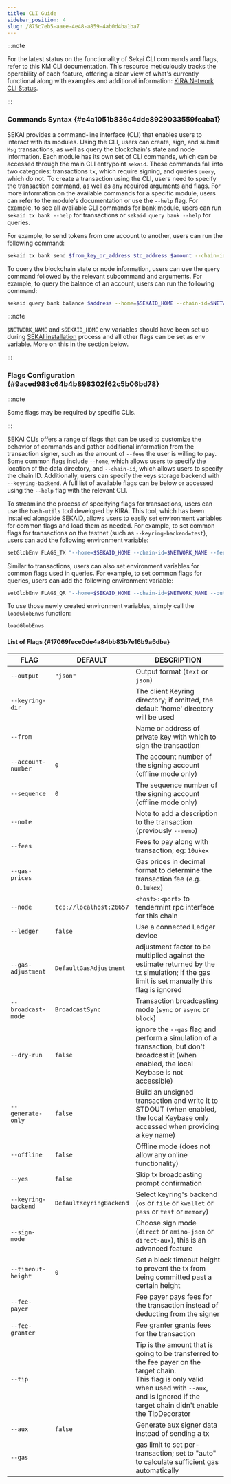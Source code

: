 ```yaml
---
title: CLI Guide
sidebar_position: 4
slug: /875c7eb5-aaee-4e48-a859-4ab0d4ba1ba7
---
```





:::note

For the latest status on the functionality of Sekai CLI commands and flags, refer to this KM CLI documentation. This resource meticulously tracks the operability of each feature, offering a clear view of what's currently functional along with examples and additional information: [KIRA Network CLI Status](https://github.com/MrLutik/kira2.0/blob/master/docs/sekai.md).

:::




### Commands Syntax {#e4a1051b836c4dde8929033559feaba1}


SEKAI provides a command-line interface (CLI) that enables users to interact with its modules. Using the CLI, users can create, sign, and submit `Msg` transactions, as well as query the blockchain's state and node information. Each module has its own set of CLI commands, which can be accessed through the main CLI entrypoint `sekaid`. These commands fall into two categories: transactions `tx`, which require signing, and queries `query`, which do not. To create a transaction using the CLI, users need to specify the transaction command, as well as any required arguments and flags. For more information on the available commands for a specific module, users can refer to the module's documentation or use the `--help` flag. For example, to see all available CLI commands for bank module, users can run `sekaid tx bank --help` for transactions or `sekaid query bank --help` for queries.


 For example, to send tokens from one account to another, users can run the following command:


```bash
sekaid tx bank send $from_key_or_address $to_address $amount --chain-id=$NETWORK_NAME --home=$SEKAID_HOME --fees=100ukex --keyring-backend=test --yes --broadcast-mode=block --log_format=json --output=json.
```


To query the blockchain state or node information, users can use the `query` command followed by the relevant subcommand and arguments. For example, to query the balance of an account, users can run the following command: 


```bash
sekaid query bank balance $address --home=$SEKAID_HOME --chain-id=$NETWORK_NAME --output=json
```


:::note

`$NETWORK_NAME` and `$SEKAID_HOME` env variables should have been set up during [SEKAI installation](/docs/sekai-installation) process and all other flags can be set as env variable. More on this in the section below.

:::




### Flags Configuration {#9aced983c64b4b898302f62c5b06bd78}


:::note

Some flags may be required by specific CLIs.

:::




SEKAI CLIs offers a range of flags that can be used to customize the behavior of commands and gather additional information from the transaction signer, such as the amount of `--fees` the user is willing to pay. Some common flags include `--home`, which allows users to specify the location of the data directory, and `--chain-id`, which allows users to specify the chain ID. Additionally, users can specify the keys storage backend with `--keyring-backend`. A full list of available flags can be below or accessed using the `--help` flag with the relevant CLI.


To streamline the process of specifying flags for transactions, users can use the `bash-utils` tool developed by KIRA. This tool, which has been installed alongside SEKAID, allows users to easily set environment variables for common flags and load them as needed. For example, to set common flags for transactions on the testnet (such as `--keyring-backend=test`), users can add the following environment variable:


```bash
setGlobEnv FLAGS_TX "--home=$SEKAID_HOME --chain-id=$NETWORK_NAME --fees=100ukex --keyring-backend=test --yes --broadcast-mode=block --log_format=json --output=json"
```


Similar to transactions, users can also set environment variables for common flags used in queries. For example, to set common flags for queries, users can add the following environment variable:


```bash
setGlobEnv FLAGS_QR "--home=$SEKAID_HOME --chain-id=$NETWORK_NAME --output=json"
```


To use those newly created environment variables, simply call the `loadGlobEnvs` function:


```bash
loadGlobEnvs
```


#### List of Flags  {#17069fece0de4a84bb83b7e16b9a6dba}


| **FLAG**            | **DEFAULT**             | **DESCRIPTION**                                                                                                                                                                                                |
| ------------------- | ----------------------- | -------------------------------------------------------------------------------------------------------------------------------------------------------------------------------------------------------------- |
| `--output`          | `"json"`                | Output format (`text` or `json`)                                                                                                                                                                               |
| `--keyring-dir`     |                         | The client Keyring directory; if omitted, the default 'home' directory will be used                                                                                                                            |
| `--from`            |                         | Name or address of private key with which to sign the transaction                                                                                                                                              |
| `--account-number`  | `0`                     | The account number of the signing account (offline mode only)                                                                                                                                                  |
| `--sequence`        | `0`                     | The sequence number of the signing account (offline mode only)                                                                                                                                                 |
| `--note`            |                         | Note to add a description to the transaction (previously `--memo`)                                                                                                                                             |
| `--fees`            |                         | Fees to pay along with transaction; eg: `10ukex`                                                                                                                                                               |
| `--gas-prices`      |                         | Gas prices in decimal format to determine the transaction fee (e.g. `0.1ukex`)                                                                                                                                 |
| `--node`            | `tcp://localhost:26657` | `<host>:<port>` to tendermint rpc interface for this chain                                                                                                                                                     |
| `--ledger`          | `false`                 | Use a connected Ledger device                                                                                                                                                                                  |
| `--gas-adjustment`  | `DefaultGasAdjustment`  | adjustment factor to be multiplied against the estimate returned by the tx simulation; if the gas limit is set manually this flag is ignored                                                                   |
| `--broadcast-mode`  | `BroadcastSync`         | Transaction broadcasting mode (`sync` or `async` or `block`)                                                                                                                                                   |
| `--dry-run`         | `false`                 | ignore the `--gas` flag and perform a simulation of a transaction, but don't broadcast it (when enabled, the local Keybase is not accessible)                                                                  |
| `--generate-only`   | `false`                 | Build an unsigned transaction and write it to STDOUT (when enabled, the local Keybase only accessed when providing a key name)                                                                                 |
| `--offline`         | `false`                 | Offline mode (does not allow any online functionality)                                                                                                                                                         |
| `--yes`             | `false`                 | Skip tx broadcasting prompt confirmation                                                                                                                                                                       |
| `--keyring-backend` | `DefaultKeyringBackend` | Select keyring's backend (`os` or `file` or `kwallet` or `pass` or `test` or `memory`)                                                                                                                         |
| `--sign-mode`       |                         | Choose sign mode (`direct` or `amino-json` or `direct-aux`), this is an advanced feature                                                                                                                       |
| `--timeout-height`  | `0`                     | Set a block timeout height to prevent the tx from being committed past a certain height                                                                                                                        |
| `--fee-payer`       |                         | Fee payer pays fees for the transaction instead of deducting from the signer                                                                                                                                   |
| `--fee-granter`     |                         | Fee granter grants fees for the transaction                                                                                                                                                                    |
| `--tip`             |                         | Tip is the amount that is going to be transferred to the fee payer on the target chain. <br/>This flag is only valid when used with `--aux`, and is ignored if the target chain didn't enable the TipDecorator |
| `--aux`             | `false`                 | Generate aux signer data instead of sending a tx                                                                                                                                                               |
| `--gas`             |                         | gas limit to set per-transaction; set to "auto" to calculate sufficient gas automatically                                                                                                                      |

